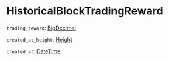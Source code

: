 # HistoricalBlockTradingReward

`trading_reward`: [BigDecimal]

`created_at_height`: [Height]

`created_at`: [DateTime]

[BigDecimal]: /types/big_decimal
[Height]: /types/height
[DateTime]: /types/date_time